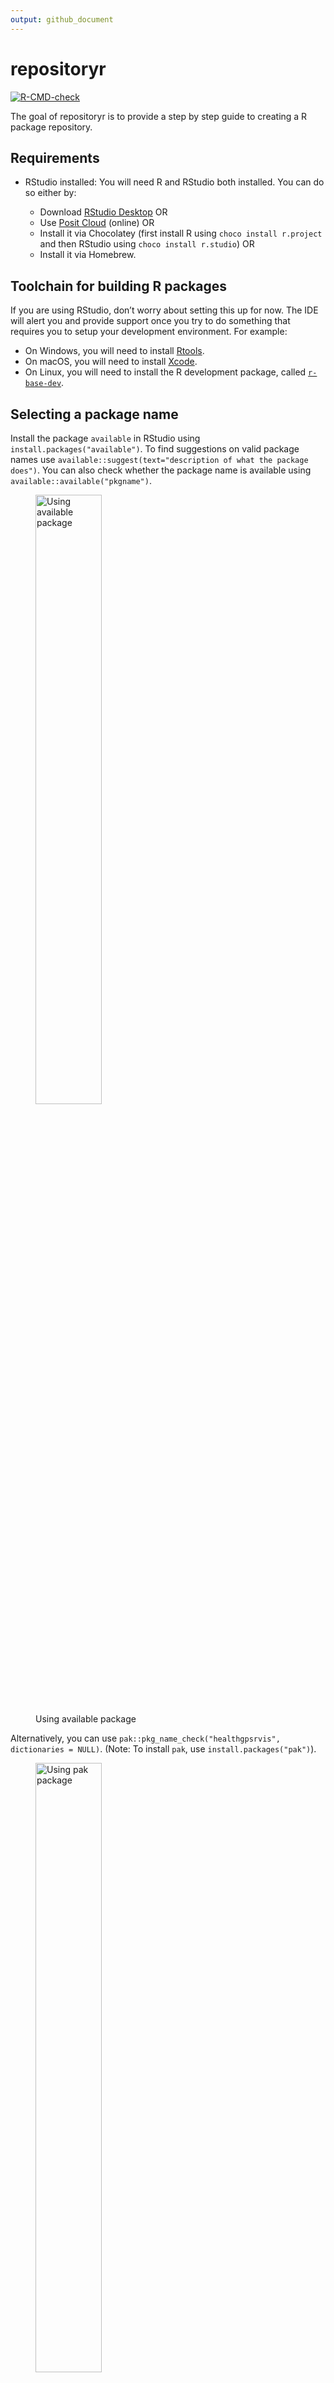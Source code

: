 ```yaml
---
output: github_document
---
```


<!-- README.md is generated from README.Rmd. Please edit that file -->

# repositoryr

<!-- badges: start -->
[![R-CMD-check](https://github.com/ImperialCollegeLondon/repositoryr/actions/workflows/R-CMD-check.yaml/badge.svg)](https://github.com/ImperialCollegeLondon/repositoryr/actions/workflows/R-CMD-check.yaml)
<!-- badges: end -->

The goal of repositoryr is to provide a step by step guide to creating a R package repository.

## Requirements

- RStudio installed: You will need R and RStudio both installed. You can do so either by:
  
  - Download [RStudio Desktop](https://posit.co/downloads/) OR
  - Use [Posit Cloud](https://posit.cloud/) (online) OR
  - Install it via Chocolatey (first install R using `choco install r.project` and then RStudio using `choco install r.studio`) OR 
  - Install it via Homebrew.
  
## Toolchain for building R packages

If you are using RStudio, don't worry about setting this up for now. The IDE will alert you and provide support once you try to do something that requires you to setup your development environment. For example:

  - On Windows, you will need to install [Rtools](https://r-pkgs.org/setup.html#windows).
  - On macOS, you will need to install [Xcode](https://r-pkgs.org/setup.html#macos).
  - On Linux, you will need to install the R development package, called [`r-base-dev`](https://r-pkgs.org/setup.html#linux).

## Selecting a package name

Install the package `available` in RStudio using `install.packages("available")`. To find suggestions on valid package names use `available::suggest(text="description of what the package does")`. You can also check whether the package name is available using `available::available("pkgname")`.

![Using available package](inst/images/using_available.png){width=50%}

Alternatively, you can use `pak::pkg_name_check("healthgpsrvis", dictionaries = NULL)`. (Note: To install `pak`, use `install.packages("pak")`).

![Using pak package](inst/images/using_pak.png){width=50%}

## Creating a package

- In RStudio go to File -> New Project -> New Directory -> R Package. 
- Write the name of the package and select using renv and initialise git. 
- This will create a minimal package structure. 

## Create and connect with a GitHub repository

- Create a new repository on GitHub using the same name as the package. 
- Set the visibility permissions of this repository as suitable but DO NOT initialise this repository with anything. 
- Copy a clone URL of the repository to your clipboard.

More details: [Create and connect a GitHub repo](https://happygitwithr.com/existing-github-last.html#create-and-connect-a-github-repo-without-usethis)

## Connect local repo to GitHub repo

- Click on the “two purple boxes and a white square” in the Git pane. 
- Click “Add remote”. 
- Paste the GitHub repo’s URL here and pick a remote name, say, `origin` and click “Add”.
- Enter main as the branch name and make sure “Sync branch with remote” is checked and click “Create”.

## Connect local repo to GitHub repo with the command line

- In a shell, run the following (substituting with your URL):

```
git remote add origin https://github.com/ImperialCollegeLondon/repositoryr
git push --set-upstream origin main
```

- You should now be able to see all the project files you committed on the GitHub repo browser.


## Using `devtools`

- Install devtools in RStudio using `install.packages("devtools")`.
- It is a set of packages that support various aspects of package development (it includes the `usethis` package too).

## Using `devtools::check()`

- At this stage, you can try `devtools::check()` to see if there are any issues with the package.
- If any of the toolchain required to build an R package is missing in your system, then RStudio will alert you at this stage. Please refer [Toolchain for building R packages](#Toolchain-for-building-R-packages) and once done run `devtools::check()` again. It should raise an issue about missing/non-standard license in the `DESCRIPTION` file (This issue will be fixed soon!).

## Update `DESCRIPTION` file

- The `DESCRIPTION` file contains the metadata of your package. You can add some descriptive text about your package under `Title` and `Description` fields. You can also fill in the author and maintainer details. 
- Manually add BSD-3-Clause license (recommended) first to your repository and then to the `DESCRIPTION` file.
- Run `devtools::check()` to verify if everything works (As of now, it raises a note "Licence stub is invalid DCF.")

## Build a README

- Use `usethis::use_readme_rmd()` to initialize a basic, executable `README.Rmd` file. 
- In the `README.Rmd` you can add the purpose of the package, provide installation instructions, and show an example of how the package can be used.
- Remember to render the `README.Rmd` file (each time that you make a change to it) to make the `README.md` file. You can do this by running `devtools::build_readme()`.

## Add R files and corresponding unit tests

- Create a R function file using `usethis::use_r("filename")`.
- A `filename.R` file will be created under the `R/` directory which you can populate.
- Create a corresponding unit test file using `usethis::use_test("filename")`.
- A `test-filename.R` file will be created under the `tests/testthat/` directory where you can add the unit tests.

## Setup documentation

- Use `devtools::document` to set up the documentation for your package. 
- Delete the template `R/hello.R` file.
- Now open any other R file (that you created) where you want add the documentation (here it is, the `R/add.R` file).
- Put the cursor somewhere in the function definition. Then do, `Code > Insert roxygen skeleton`. A comment structure should appear above your function, in which each line begins with #'. 
- Edit the comments suitably. If a `NAMESPACE` file already exists, please delete it so that it can be automatically generated by `roxygen2`. To do so, run `devtools::document()` this will also create the corresponding `filename.Rd` file in `man/filename.Rd` using `roxygen2`.

## Create website for your package

- Run `install.packages("pkgdown")`.
- To configure the package to use and deploy pkgdown, run `usethis::use_pkgdown_github_pages()`.
- This will add the necessary components and sets up GitHub Actions for automatic site building when deploying. 
- To preview your site locally before publishing, run `pkgdown::build_site()`. If you see a warning that the "package is in use and will not be installed", then:

  - Run `search()` to see if the package is loaded.
  - If it is, run `detach("package:pkgname", unload = TRUE)` to unload it.
  - Run `search()` again to verify that the package is no longer loaded.
  - Then run `pkgdown::build_site()` again to preview the site locally.
  
- Your `README.md` becomes the homepage, documentation in `man/` generates a function reference, and vignettes will be rendered into `articles/`.

## Bonus!

- Add a GitHub action workflow to render Rmarkdown using `usethis::use_github_action("render-rmarkdown")`.
- Add another action to lint your package using `usethis::use_github_action("lint")`.
- To add workflow for `R CMD check`, use `usethis::use_github_action()` and then select 1 (first option).
- Add a `R CMD-check` badge using `usethis::use_github_actions_badge()`.
- To add a package to the `DESCRIPTION` file, use `usethis::use_package("pkgname")`.
- Customise the package website by editing the `_pkgdown.yml` file. For example, you can add a lightswitch and GitHub repository button to the navbar:

```yaml
template:
  bootstrap: 5
  light-switch: true
navbar:
  structure:
    right: [search, github, lightswitch]
  components:
    github:
      icon: fa-github
      href: https://github.com/<owner-name>/<repo-name>
      aria-label: GitHub
```

## Installation

You can install the development version of repositoryr from [GitHub](https://github.com/) with:

``` r
# install.packages("pak")
pak::pak("ImperialCollegeLondon/repositoryr")
```
